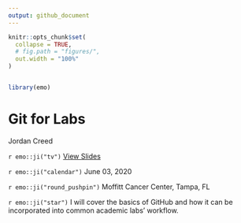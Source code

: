 ```yaml
---
output: github_document
---
```


```r

knitr::opts_chunk$set(
  collapse = TRUE,
  # fig.path = "figures/",
  out.width = "100%"
)


library(emo)
```


# Git for Labs

Jordan Creed

`r emo::ji("tv")` [View Slides](https://github-for-labs.netlify.app/#1)

`r emo::ji("calendar")` June 03, 2020

`r emo::ji("round_pushpin")` Moffitt Cancer Center, Tampa, FL

`r emo::ji("star")` I will cover the basics of GitHub and how it can be incorporated into common academic labs' workflow. 

